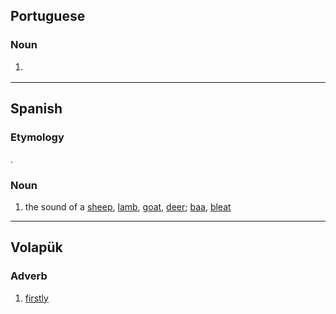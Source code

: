 ==Portuguese==

===Noun===
{{pt-noun|m|s}}

# {{l|en|baa}} {{gloss|bleating of sheep}}

----

==Spanish==

===Etymology===
{{suffix|es|balar|ido|alt1=Balar}}.

===Noun===
{{es-noun|m|balidos}}

# the sound of a [[sheep]], [[lamb]], [[goat]], [[deer]]; [[baa]], [[bleat]]

{{C|es|Animal sounds}}

----

==Volapük==

===Adverb===
{{head|vo|adverb}}

# [[firstly]]